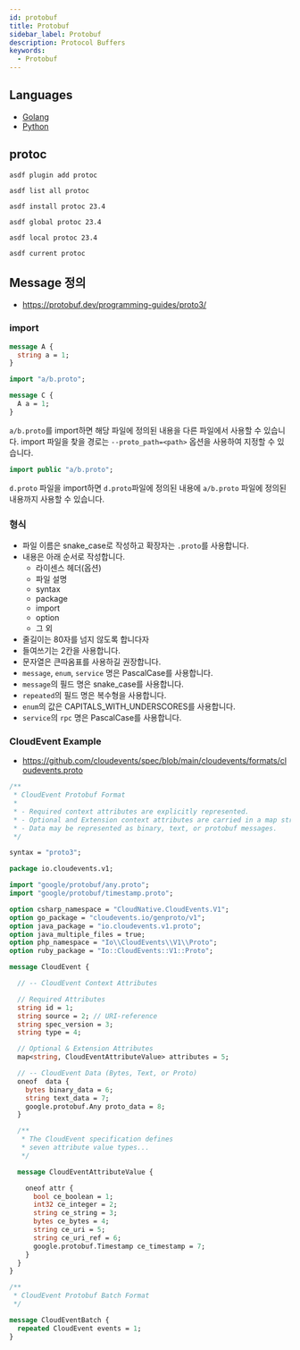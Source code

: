 ```yaml
---
id: protobuf
title: Protobuf
sidebar_label: Protobuf
description: Protocol Buffers
keywords:
  - Protobuf
---
```


## Languages

- [Golang](/docs/lang/go/libraries/grpc/protobuf)
- [Python](/docs/lang/python/libraries/grpc/protobuf)

## protoc

```shell
asdf plugin add protoc
```

```shell
asdf list all protoc
```

```shell
asdf install protoc 23.4
```

```shell
asdf global protoc 23.4
```

```shell
asdf local protoc 23.4
```

```shell
asdf current protoc
```

## Message 정의

- https://protobuf.dev/programming-guides/proto3/

### import

```protobuf title="a/b.proto"
message A {
  string a = 1;
}
```

```protobuf title="c.proto"
import "a/b.proto";

message C {
  A a = 1;
}
```

`a/b.proto`를 import하면 해당 파일에 정의된 내용을 다른 파일에서 사용할 수 있습니다. import 파일을 찾을 경로는 `--proto_path=<path>` 옵션을 사용하여 지정할 수 있습니다.

```protobuf title="d.proto"
import public "a/b.proto";
```

`d.proto` 파일을 import하면 `d.proto`파일에 정의된 내용에 `a/b.proto` 파일에 정의된 내용까지 사용할 수 있습니다.

### 형식

- 파일 이름은 snake_case로 작성하고 확장자는 `.proto`를 사용합니다.
- 내용은 아래 순서로 작성합니다.
  - 라이센스 헤더(옵션)
  - 파일 설명
  - syntax
  - package
  - import
  - option
  - 그 외
- 줄길이는 80자를 넘지 않도록 합니다자
- 들여쓰기는 2칸을 사용합니다.
- 문자열은 큰따옴표를 사용하길 권장합니다.
- `message`, `enum`, `service` 명은 PascalCase를 사용합니다.
- `message`의 필드 명은 snake_case를 사용합니다.
- `repeated`의 필드 명은 복수형을 사용합니다.
- `enum`의 값은 CAPITALS_WITH_UNDERSCORES를 사용합니다.
- `service`의 `rpc` 명은 PascalCase를 사용합니다.

### CloudEvent Example

- https://github.com/cloudevents/spec/blob/main/cloudevents/formats/cloudevents.proto

```protobuf title="cloudevents.proto"
/**
 * CloudEvent Protobuf Format
 *
 * - Required context attributes are explicitly represented.
 * - Optional and Extension context attributes are carried in a map structure.
 * - Data may be represented as binary, text, or protobuf messages.
 */

syntax = "proto3";

package io.cloudevents.v1;

import "google/protobuf/any.proto";
import "google/protobuf/timestamp.proto";

option csharp_namespace = "CloudNative.CloudEvents.V1";
option go_package = "cloudevents.io/genproto/v1";
option java_package = "io.cloudevents.v1.proto";
option java_multiple_files = true;
option php_namespace = "Io\\CloudEvents\\V1\\Proto";
option ruby_package = "Io::CloudEvents::V1::Proto";

message CloudEvent {

  // -- CloudEvent Context Attributes

  // Required Attributes
  string id = 1;
  string source = 2; // URI-reference
  string spec_version = 3;
  string type = 4;

  // Optional & Extension Attributes
  map<string, CloudEventAttributeValue> attributes = 5;

  // -- CloudEvent Data (Bytes, Text, or Proto)
  oneof  data {
    bytes binary_data = 6;
    string text_data = 7;
    google.protobuf.Any proto_data = 8;
  }

  /**
   * The CloudEvent specification defines
   * seven attribute value types...
   */

  message CloudEventAttributeValue {

    oneof attr {
      bool ce_boolean = 1;
      int32 ce_integer = 2;
      string ce_string = 3;
      bytes ce_bytes = 4;
      string ce_uri = 5;
      string ce_uri_ref = 6;
      google.protobuf.Timestamp ce_timestamp = 7;
    }
  }
}

/**
 * CloudEvent Protobuf Batch Format
 */

message CloudEventBatch {
  repeated CloudEvent events = 1;
}
```
